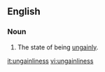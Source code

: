 ==English==
===Noun===
{{en-noun|-}}
# The state of being [[ungainly]].

[[it:ungainliness]]
[[vi:ungainliness]]